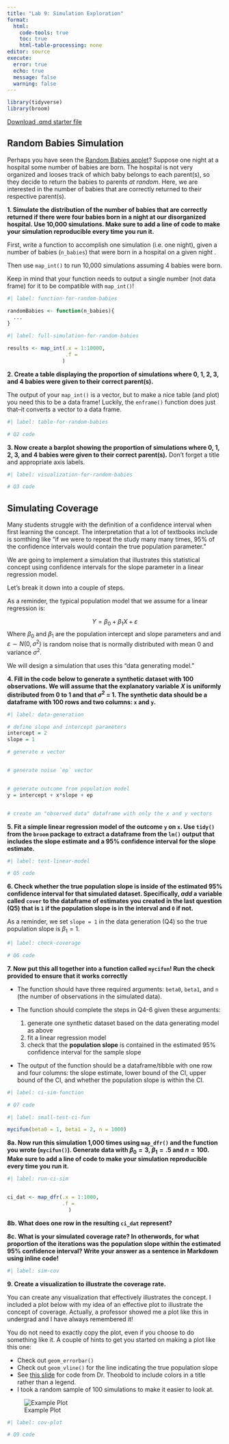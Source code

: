 ```yaml
---
title: "Lab 9: Simulation Exploration"
format: 
  html:
    code-tools: true
    toc: true
    html-table-processing: none
editor: source
execute: 
  error: true
  echo: true
  message: false
  warning: false
---
```


```r
library(tidyverse)
library(broom)
```

[Download .qmd starter file](../../student-versions/labs/lab9-simulation.qmd)

## Random Babies Simulation

Perhaps you have seen the [Random Babies applet](https://www.rossmanchance.com/applets/2021/randombabies/RandomBabies.html)? 
Suppose one night at a hospital some number of babies are born. The hospital is not very
organized and looses track of which baby belongs to each parent(s), so they 
decide to return the babies to parents *at random*. Here, we are interested in the
number of babies that are correctly returned to their respective parent(s).

**1. Simulate the distribution of the number of babies that are correctly returned if there were four babies born in a night at our disorganized hospital. Use 10,000 simulations. Make sure to add a line of code to make your simulation reproducible every time you run it.**

::: callout-tip
First, write a function to accomplish one simulation (i.e. one night), given a number of babies (`n_babies`) that were born in a hospital on a given night . 

Then use `map_int()` to run 10,000 simulations assuming 4 babies were born. 

Keep in mind that your function needs to output a single number (not data frame) 
for it to be compatible with `map_int()`!
:::

```r
#| label: function-for-random-babies

randomBabies <- function(n_babies){
  ...
}
```

```r
#| label: full-simulation-for-random-babies

results <- map_int(.x = 1:10000,
                   .f = 
                  )
```

**2. Create a table displaying the proportion of simulations where 0, 1, 2, 3, and 4 babies were given to their correct parent(s).** 

::: callout-tip
The output of your `map_int()` is a vector, but to make a nice table (and plot) 
you need this to be a data frame! Luckily, the `enframe()` function does just 
that--it converts a vector to a data frame. 
:::

```r
#| label: table-for-random-babies

# Q2 code
```

**3. Now create a barplot showing the proportion of simulations where 0, 1, 2, 3, and 4 babies were given to their correct parent(s).** Don't forget a title and appropriate axis labels.


```r
#| label: visualization-for-random-babies

# Q3 code
```



## Simulating Coverage

Many students struggle with the definition of a confidence interval when first learning the concept. The interpretation that a lot of textbooks include is somthing like "if we were to repeat the study many many times, 95% of the confidence intervals would contain the true population parameter."

We are going to implement a simulation that illustrates this statistical concept using confidence intervals for the slope parameter in a linear regression model.

Let's break it down into a couple of steps.


As a reminder, the typical population model that we assume for a linear regression is:

$$Y = \beta_0 + \beta_1 X + \varepsilon$$
Where $\beta_0$ and $\beta_1$ are the population intercept and slope parameters and and $\varepsilon \sim N(0, \sigma^2)$ is random noise that is normally distributed with mean 0 and variance $\sigma^2$.


We will design a simulation that uses this "data generating model."

**4. Fill in the code below to generate a synthetic dataset with 100 observations. We will assume that the explanatory variable $X$ is uniformly distributed from 0 to 1 and that $\sigma^2$ = 1. The synthetic data should be a dataframe with 100 rows and two columns: `x` and `y`.**

```r
#| label: data-generation

# define slope and intercept parameters
intercept = 2
slope = 1

# generate x vector


# generate noise `ep` vector


# generate outcome from population model
y = intercept + x*slope + ep


# create an "observed data" dataframe with only the x and y vectors

```

**5. Fit a simple linear regression model of the outcome `y` on `x`. Use `tidy()` from the `broom` package to extract a dataframe from the `lm()` output that includes the slope estimate and a 95% confidence interval for the slope estimate.**

```r
#| label: test-linear-model

# Q5 code
```


**6. Check whether the true population slope is inside of the estimated 95% confidence interval for that simulated dataset. Specifically, *add* a variable called `cover` to the dataframe of estimates you created in the last question (Q5) that is `1` if the population slope is in the interval and `0` if not.**  

::: callout-tip
As a reminder, we set `slope = 1` in the data generation (Q4) so the true population slope is $\beta_1 = 1$.
:::

```r
#| label: check-coverage

# Q6 code
```

**7. Now put this all together into a function called `mycifun`! Run the check provided to ensure that it works correctly**

- The function should have three required arguments: `beta0`, `beta1`, and `n` (the number of observations in the simulated data). 
- The function should complete the steps in Q4-6 given these arguments:
  
  1. generate one synthetic dataset based on the data generating model as above
  2. fit a linear regression model
  3. check that the **population slope** is contained in the estimated 95% confidence interval for the sample slope
  
- The output of the function should be a dataframe/tibble with one row and four columns: the slope estimate, lower bound of the CI, upper bound of the CI, and whether the population slope is within the CI.

```r
#| label: ci-sim-function

# Q7 code
```

```r
#| label: small-test-ci-fun

mycifun(beta0 = 1, beta1 = 2, n = 1000)
```


**8a. Now run this simulation  1,000 times using `map_dfr()` and the function you wrote (`mycifun()`). Generate data with $\beta_0 = 3$, $\beta_1 = .5$ and $n = 100$. Make sure to add a line of code to make your simulation reproducible every time you run it.** 

```r
#| label: run-ci-sim


ci_dat <- map_dfr(.x = 1:1000,
                  .f = 
                    )
```

**8b. What does one row in the resulting `ci_dat` represent?**



**8c. What is your simulated coverage rate? In otherwords, for what proportion of the iterations was the population slope within the estimated 95% confidence interval? Write your answer as a sentence in Markdown using inline code!**

```r
#| label: sim-cov


```


**9. Create a visualization to illustrate the coverage rate.**

You can create any visualization that effectively illustrates the concept. I included a plot below with my idea of an effective plot to illustrate the concept of coverage. Actually, a professor showed me a plot like this in undergrad and I have always remembered it! 



:::callout-tip
You do not need to exactly copy the plot, even if you choose to do something like it.  A couple of hints to get you started on making a plot like this one:

- Check out `geom_errorbar()`
- Check out `geom_vline()` for the line indicating the true population slope
- See [this slide](https://atheobold.github.io/groupworthy-data-science/slides/week-8/iteration-part-2.html#/could-you-remove-your-legend-1) for code from Dr. Theobold to include colors in a title rather than a legend.
- I took a random sample of 100 simulations to make it easier to look at.
:::

![Example Plot](ci_plot.png)

```r
#| label: cov-plot

# Q9 code
```


